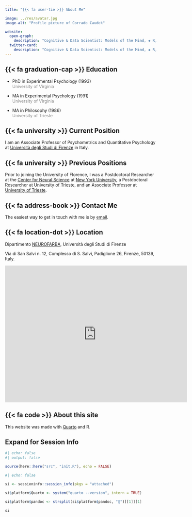 ```yaml
---
title: "{{< fa user-tie >}} About Me"

image: ../res/avatar.jpg
image-alt: "Profile picture of Corrado Caudek"

website:
  open-graph:
    description: "Cognitive & Data Scientist: Models of the Mind, ◈ R, Stats, Bayes"
  twitter-card:
    description: "Cognitive & Data Scientist: Models of the Mind, ◈ R, Stats, Bayes"
---
```


## {{< fa graduation-cap >}} Education

- PhD in Experimental Psychology (1993)  
  [University of Virginia]{.small style="color: #888888"}

- MA in Experimental Psychology (1991)  
  [University of Virginia]{.small style="color: #888888"}

- MA in Philosophy (1986)  
  [University of Trieste]{.small style="color: #888888"}

## {{< fa university >}} Current Position

I am an Associate Professor of Psychometrics and Quantitative Psychology at [Università degli Studi di Firenze](https://www.unifi.it) in Italy. 

## {{< fa university >}} Previous Positions

Prior to joining the University of Florence, I was a Postdoctoral Researcher at the [Center for Neural Science](https://as.nyu.edu/cns.html) at [New York University](http://www.nyu.edu), a Postdoctoral Researcher at [University of Trieste](https://www.units.it), and an Associate Professor at [University of Trieste](https://www.units.it).

## {{< fa address-book >}} Contact Me

The easiest way to get in touch with me is by [email](mailto:corrado.caudek@unifi.it).

## {{< fa location-dot >}} Location

Dipartimento [NEUROFARBA](https://www.neurofarba.unifi.it), Università degli Studi di Firenze

Via di San Salvi n. 12, Complesso di S. Salvi, Padiglione 26, Firenze, 50139, Italy.

<iframe src="https://www.google.com/maps/embed?pb=!1m16!1m12!1m3!1d5762.26157132083!2d11.284630893675219!3d43.77014390000001!2m3!1f0!2f0!3f0!3m2!1i1024!2i768!4f13.1!2m1!1sdipartimento%20di%20psicologia%20via%20di%20san%20salvi%20firenze!5e0!3m2!1sen!2sit!4v1669097237298!5m2!1sen!2sit" width="600" height="450" style="border:0;" allowfullscreen="" loading="lazy" referrerpolicy="no-referrer-when-downgrade"></iframe>


## {{< fa code >}} About this site

This website was made with [Quarto](https://quarto.org/) and R.

:::{.callout-tip collapse="true"}

# Expand for Session Info

```r
#| echo: false
#| output: false

source(here::here("src", "init.R"), echo = FALSE)
```

```r
#| echo: false

si <- sessioninfo::session_info(pkgs = "attached")

si$platform$Quarto <- system("quarto --version", intern = TRUE)

si$platform$pandoc <- strsplit(si$platform$pandoc, "@")[[1]][1]

si
```

:::